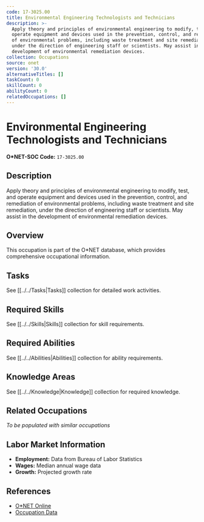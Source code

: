 ```yaml
---
code: 17-3025.00
title: Environmental Engineering Technologists and Technicians
description: >-
  Apply theory and principles of environmental engineering to modify, test, and
  operate equipment and devices used in the prevention, control, and remediation
  of environmental problems, including waste treatment and site remediation,
  under the direction of engineering staff or scientists. May assist in the
  development of environmental remediation devices.
collection: Occupations
source: onet
version: '30.0'
alternativeTitles: []
taskCount: 0
skillCount: 0
abilityCount: 0
relatedOccupations: []
---
```

# Environmental Engineering Technologists and Technicians

**O*NET-SOC Code:** `17-3025.00`

## Description

Apply theory and principles of environmental engineering to modify, test, and operate equipment and devices used in the prevention, control, and remediation of environmental problems, including waste treatment and site remediation, under the direction of engineering staff or scientists. May assist in the development of environmental remediation devices.

## Overview

This occupation is part of the O*NET database, which provides comprehensive occupational information.

## Tasks

See [[../../Tasks|Tasks]] collection for detailed work activities.

## Required Skills

See [[../../Skills|Skills]] collection for skill requirements.

## Required Abilities

See [[../../Abilities|Abilities]] collection for ability requirements.

## Knowledge Areas

See [[../../Knowledge|Knowledge]] collection for required knowledge.

## Related Occupations

*To be populated with similar occupations*

## Labor Market Information

- **Employment:** Data from Bureau of Labor Statistics
- **Wages:** Median annual wage data
- **Growth:** Projected growth rate

## References

- [O*NET Online](https://www.onetonline.org/link/summary/17-3025.00)
- [Occupation Data](https://www.onetcenter.org/)
